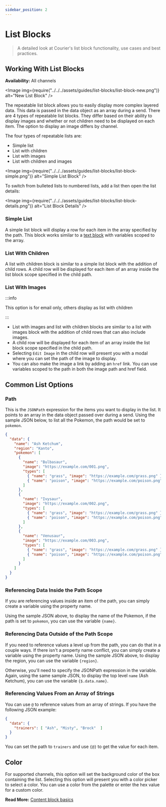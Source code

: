 ```yaml
---
sidebar_position: 2
---
```



# List Blocks

> A detailed look at Courier's list block functionality, use cases and best practices.

## Working With List Blocks

**Availability:** All channels

<Image
  img={require("../../../assets/guides/list-blocks/list-block-new.png")}
  alt="New List Block"
/>

The repeatable list block allows you to easily display more complex layered data. This data is passed in the data object as an array during a send. There are 4 types of repeatable list blocks. They differ based on their ability to display images and whether or not children need to be displayed on each item. The option to display an image differs by channel.

The four types of repeatable lists are:

- Simple list
- List with children
- List with images
- List with children and images

<Image
  img={require("../../../assets/guides/list-blocks/list-block-simple.png")}
  alt="Simple List Block"
/>

To switch from bulleted lists to numbered lists, add a list then open the list details:

<Image
  img={require("../../../assets/guides/list-blocks/list-block-details.png")}
  alt="List Block Details"
/>

### Simple List

A simple list block will display a row for each item in the array specified by the path. This block works similar to a [text block](text-blocks.mdx) with variables scoped to the array.

### List With Children

A list with children block is similar to a simple list block with the addition of child rows. A child row will be displayed for each item of an array inside the list block scope specified in the child path.

### List With Images

:::info

This option is for email only, others display as list with children

:::

- List with images and list with children blocks are similar to a list with images block with the addition of child rows that can also include images. 
- A child row will be displayed for each item of an array inside the list block scope specified in the child path. 
- Selecting `Edit Image` in the child row will present you with a modal where you can set the path of the image to display. 
- You can also make the image a link by adding an `href` link. You can use variables scoped to the path in both the image path and href field.

## Common List Options

### Path

This is the `JSONPath` expression for the items you want to display in the list. It points to an array in the data object passed over during a send. Using the sample JSON below, to list all the Pokemon, the path would be set to `pokemon`.

```json
{
  "data": {
    "name": "Ash Ketchum",
    "region": "Kanto",
    "pokemon": [
      {
        "name": "Bulbasaur",
        "image": "https://example.com/001.png",
        "types": [
          { "name": "grass", "image": "https://example.com/grass.png" },
          { "name": "poison", "image": "https://example.com/poison.png" }
        ]
      },
      {
        "name": "Ivysaur",
        "image": "https://example.com/002.png",
        "types": [
          { "name": "grass", "image": "https://example.com/grass.png" },
          { "name": "poison", "image": "https://example.com/poison.png" }
        ]
      },
      {
        "name": "Venusaur",
        "image": "https://example.com/003.png",
        "types": [
          { "name": "grass", "image": "https://example.com/grass.png" },
          { "name": "poison", "image": "https://example.com/poison.png" }
        ]
      }
    ]
  }
}
```

### Referencing Data Inside the Path Scope

If you are referencing values inside an item of the path, you can simply create a variable using the property name.

Using the sample JSON above, to display the name of the Pokemon, if the path is set to `pokemon`, you can use the variable `{name}`.

### Referencing Data Outside of the Path Scope

If you need to reference values a level up from the path, you can do that in a couple ways. If there isn't a property name conflict, you can simply create a variable using the property name. Using the sample JSON above, to display the region, you can use the variable `{region}`.

Otherwise, you'll need to specify the JSONPath expression in the variable. Again, using the same sample JSON, to display the top level `name` (Ash Ketchum), you can use the variable `{$.data.name}`.

### Referencing Values From an Array of Strings

You can use `@` to reference values from an array of strings. If you have the following JSON example:

```json
{
  "data": {
    "trainers": [ "Ash", "Misty", "Brock"  ]
  }
}
```

You can set the path to `trainers` and use `{@}` to get the value for each item.

## Color

For supported channels, this option will set the background color of the box containing the list. Selecting this option will present you with a color picker to select a color. You can use a color from the palette or enter the hex value for a custom color.

**Read More:** [Content block basics](content-block-basics.mdx)